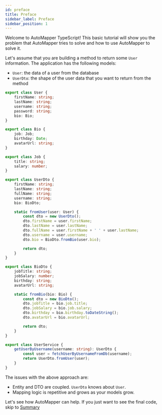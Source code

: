 ```yaml
---
id: preface
title: Preface
sidebar_label: Preface
sidebar_position: 1
---
```



Welcome to AutoMapper TypeScript! This basic tutorial will show you the problem that AutoMapper tries to solve and how to use AutoMapper to solve it.

Let's assume that you are building a method to return some `User` information. The application has the following models:

-   `User`: the data of a user from the database
-   `UserDto`: the shape of the user data that you want to return from the method

<Tabs>
<TabItem value="user" label="user.entity.ts" default>

```ts
export class User {
    firstName: string;
    lastName: string;
    username: string;
    password: string;
    bio: Bio;
}

export class Bio {
    job: Job;
    birthday: Date;
    avatarUrl: string;
}

export class Job {
    title: string;
    salary: number;
}
```

</TabItem>
<TabItem value="userdto" label="user.dto.ts">

```ts
export class UserDto {
    firstName: string;
    lastName: string;
    fullName: string;
    username: string;
    bio: BioDto;

    static fromUser(user: User) {
        const dto = new UserDto();
        dto.firstName = user.firstName;
        dto.lastName = user.lastName;
        dto.fullName = user.firstName + ' ' + user.lastName;
        dto.username = user.username;
        dto.bio = BioDto.fromBio(user.bio);

        return dto;
    }
}

export class BioDto {
    jobTitle: string;
    jobSalary: number;
    birthday: string;
    avatarUrl: string;

    static fromBio(bio: Bio) {
        const dto = new BioDto();
        dto.jobTitle = bio.job.title;
        dto.jobSalary = bio.job.salary;
        dto.birthday = bio.birthday.toDateString();
        dto.avatarUrl = bio.avatarUrl;

        return dto;
    }
}
```

</TabItem>
<TabItem value="userservice" label="user.service.ts">

```ts
export class UserService {
    getUserByUsername(username: string): UserDto {
        const user = fetchUserByUsernameFromDb(username);
        return UserDto.fromUser(user);
    }
}
```

</TabItem>
</Tabs>

The issues with the above approach are:

-   Entity and DTO are coupled. `UserDto` knows about `User`.
-   Mapping logic is repetitive and grows as your models grow.

Let's see how AutoMapper can help. If you just want to see the final code, skip to [Summary](./mapping-configurations#summary)
